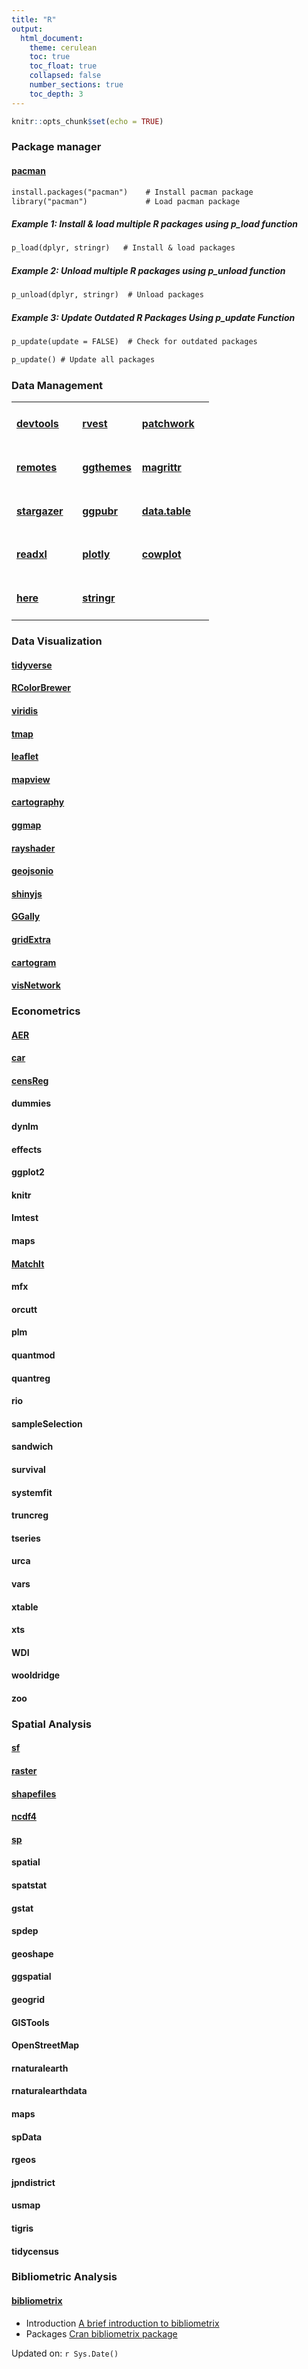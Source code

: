 ```yaml
---
title: "R"
output:
  html_document:
    theme: cerulean
    toc: true
    toc_float: true
    collapsed: false
    number_sections: true
    toc_depth: 3
---
```


```r
knitr::opts_chunk$set(echo = TRUE)
```

### Package manager

#### [pacman](https://cran.r-project.org/web/packages/pacman/index.html)

```txt
install.packages("pacman")    # Install pacman package
library("pacman")             # Load pacman package
```

##### Example 1: Install & load multiple R packages using p_load function

```txt
p_load(dplyr, stringr)   # Install & load packages
```

##### Example 2: Unload multiple R packages using p_unload function

```txt
p_unload(dplyr, stringr)  # Unload packages
```

##### Example 3: Update Outdated R Packages Using p_update Function

```txt
p_update(update = FALSE)  # Check for outdated packages
```

```txt
p_update() # Update all packages
```

### Data Management

+--------------------------------------------------------------------------------------+------------------------------------------------------------------------------+---------------------------------------------------------------------------------------------+
| #### [devtools](https://cran.r-project.org/web/packages/devtools/readme/README.html) | #### [rvest](https://cran.r-project.org/web/packages/rvest/index.html)       | #### [patchwork](https://cran.r-project.org/web/packages/patchwork/index.html)              |
+--------------------------------------------------------------------------------------+------------------------------------------------------------------------------+---------------------------------------------------------------------------------------------+
| #### [remotes](https://cran.r-project.org/web/packages/remotes/index.html)           | #### [ggthemes](https://cran.r-project.org/web/packages/ggthemes/index.html) | #### [magrittr](https://cran.r-project.org/web/packages/magrittr/index.html)                |
+--------------------------------------------------------------------------------------+------------------------------------------------------------------------------+---------------------------------------------------------------------------------------------+
| #### [stargazer](https://cran.r-project.org/web/packages/stargazer/index.html)       | #### [ggpubr](https://cran.r-project.org/web/packages/ggpubr/index.html)     | #### [data.table](https://cran.r-project.org/web/packages/data.table/index.html)            |
+--------------------------------------------------------------------------------------+------------------------------------------------------------------------------+---------------------------------------------------------------------------------------------+
| #### [readxl](https://cran.r-project.org/web/packages/readxl/index.html)             | #### [plotly](https://plotly.com/r/)                                         | #### [cowplot](https://cran.r-project.org/web/packages/cowplot/vignettes/introduction.html) |
+--------------------------------------------------------------------------------------+------------------------------------------------------------------------------+---------------------------------------------------------------------------------------------+
| #### [here](https://cran.r-project.org/web/packages/here/vignettes/here.html)        | #### [stringr](https://cran.r-project.org/web/packages/stringr/index.html)   |                                                                                             |
+--------------------------------------------------------------------------------------+------------------------------------------------------------------------------+---------------------------------------------------------------------------------------------+

### Data Visualization

#### [tidyverse](https://www.tidyverse.org/)

#### [RColorBrewer](https://cran.r-project.org/web/packages/RColorBrewer/index.html)

#### [viridis](https://cran.r-project.org/web/packages/viridis/index.html)

#### [tmap](https://cran.r-project.org/web/packages/tmap/index.html)

#### [leaflet](https://cran.r-project.org/web/packages/leaflet/index.html)

#### [mapview](https://r-spatial.github.io/mapview/)

#### [cartography](https://cran.r-project.org/web/packages/cartography/vignettes/cartography.html)

#### [ggmap](https://cran.r-project.org/web/packages/ggmap/readme/README.html)

#### [rayshader](https://www.rayshader.com/)

#### [geojsonio](https://cran.r-project.org/web/packages/geojsonio/index.html)

#### [shinyjs](https://cran.r-project.org/web/packages/shinyjs/vignettes/shinyjs.html)

#### [GGally](https://cran.r-project.org/web/packages/GGally/index.html)

#### [gridExtra](https://cran.r-project.org/web/packages/gridExtra/index.html)

#### [cartogram](https://cran.r-project.org/web/packages/cartogram/readme/README.html)

#### [visNetwork](https://cran.r-project.org/web/packages/visNetwork/index.html)

### Econometrics

#### [AER](https://www.rdocumentation.org/packages/AER/versions/1.2-14)

#### [car](https://www.rdocumentation.org/packages/car/versions/3.1-3)

#### [censReg](https://www.rdocumentation.org/packages/censReg/versions/0.5-38)

#### dummies

#### dynlm

#### effects

#### ggplot2

#### knitr

#### Imtest

#### maps

#### [MatchIt](https://dlab.berkeley.edu/news/introduction-propensity-score-matching-matchit)

#### mfx

#### orcutt

#### plm

#### quantmod

#### quantreg

#### rio

#### sampleSelection

#### sandwich

#### survival

#### systemfit

#### truncreg

#### tseries

#### urca

#### vars

#### xtable

#### xts

#### WDI

#### wooldridge

#### zoo

### Spatial Analysis

#### [sf](https://r-spatial.github.io/sf/)

#### [raster](https://cran.r-project.org/web/packages/raster/index.html)

#### [shapefiles](https://cran.r-project.org/web/packages/shapefiles/index.html)

#### [ncdf4](https://cran.r-project.org/web/packages/ncdf4/index.html)

#### [sp](https://cran.r-project.org/web/packages/sp/index.html)

#### spatial

#### spatstat

#### gstat

#### spdep

#### geoshape

#### ggspatial

#### geogrid

#### GISTools

#### OpenStreetMap

#### rnaturalearth

#### rnaturalearthdata

#### maps

#### spData

#### rgeos

#### jpndistrict

#### usmap

#### tigris

#### tidycensus

### Bibliometric Analysis

#### [bibliometrix](https://www.bibliometrix.org/home/)

-   Introduction [A brief introduction to bibliometrix](https://www.bibliometrix.org/vignettes/Introduction_to_bibliometrix.html)
-   Packages [Cran bibliometrix package](https://cran.r-project.org/web/packages/bibliometrix/bibliometrix.pdf)

Updated on: `r Sys.Date()`
